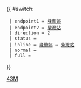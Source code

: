 {{ #switch: {{{format|}}}
  | endpoint1 = [[峰華邨]]
  | endpoint2 = [[柴灣站公共運輸交匯處|柴灣站]]
  | direction = 2
  | status = 
  | inline = [[峰華邨]] ↔ [[柴灣站公共運輸交匯處|柴灣站]]
  | normal =
  | full =
}}<noinclude>[[Category:港島專線小巴路線模板|43M]]</noinclude>